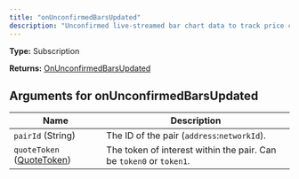 ```yaml
---
title: "onUnconfirmedBarsUpdated"
description: "Unconfirmed live-streamed bar chart data to track price changes over time. (Solana only)"
---
```


**Type:** Subscription

**Returns:** [OnUnconfirmedBarsUpdated](/api-reference/types/onunconfirmedbarsupdated)

## Arguments for onUnconfirmedBarsUpdated

| Name | Description |
|------|-------------|
| `pairId` (String) | The ID of the pair (`address`:`networkId`). |
| `quoteToken` ([QuoteToken](/api-reference/types/quotetoken)) | The token of interest within the pair. Can be `token0` or `token1`. |

